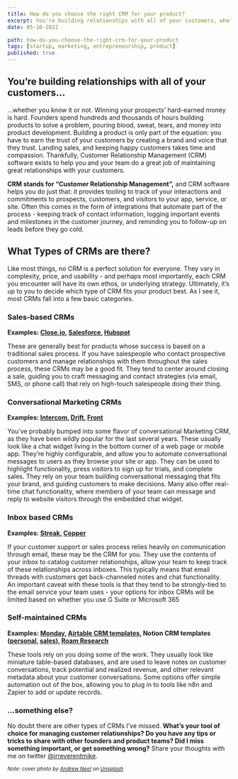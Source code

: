 ```yaml
---
title: How do you choose the right CRM for your product?
excerpt: You're building relationships with all of your customers, whether you know it or not. Setting up the right CRM for your product can help make those relationships stronger.
date: 05-10-2022

path: how-do-you-choose-the-right-crm-for-your-product
tags: [startup, marketing, entrepreneurship, product]
published: true
---
```


## You’re building relationships with all of your customers…

…whether you know it or not. Winning your prospects’ hard-earned money is hard. Founders spend hundreds and thousands of hours building products to solve a problem, pouring blood, sweat, tears, and money into product development. Building a product is only part of the equation: you have to earn the trust of your customers by creating a brand and voice that they trust. Landing sales, and keeping happy customers takes time and compassion. Thankfully, Customer Relationship Management (CRM) software exists to help you and your team do a great job of maintaining great relationships with your customers.

**CRM stands for “Customer Relationship Management”,** and CRM software helps you do just that: it provides tooling to track of your interactions and commitments to prospects, customers, and visitors to your app, service, or site. Often this comes in the form of integrations that automate part of the process - keeping track of contact information, logging important events and milestones in the customer journey, and reminding you to follow-up on leads before they go cold.

## What Types of CRMs are there?

Like most things, no CRM is a perfect solution for everyone. They vary in complexity, price, and usability - and perhaps most importantly, each CRM you encounter will have its own ethos, or underlying strategy. Ultimately, it’s up to you to decide which type of CRM fits your product best. As I see it, most CRMs fall into a few basic categories.

### Sales-based CRMs

**Examples: [Close.io](https://close.io), [Salesforce](https://salesforce.com), [Hubspot](https://hubspot.com)**

These are generally best for products whose success is based on a traditional sales process. If you have salespeople who contact prospective customers and manage relationships with them throughout the sales process, these CRMs may be a good fit. They tend to center around closing a sale, guiding you to craft messaging and contact strategies (via email, SMS, or phone call) that rely on high-touch salespeople doing their thing.

### Conversational Marketing CRMs

**Examples: [Intercom](https://intercom.com), [Drift](https://drift.com), [Front](https://front.com)**

You’ve probably bumped into some flavor of conversational Marketing CRM, as they have been wildly popular for the last several years. These usually look like a chat widget living in the bottom corner of a web page or mobile app. They’re highly configurable, and allow you to automate conversational messages to users as they browse your site or app. They can be used to highlight functionality, press visitors to sign up for trials, and complete sales. They rely on your team building conversational messaging that fits your brand, and guiding customers to make decisions. Many also offer real-time chat functionality, where members of your team can message and reply to website visitors through the embedded chat widget.

### Inbox based CRMs

**Examples: [Streak](https://www.streak.com/), [Copper](https://copper.com)**

If your customer support or sales process relies heavily on communication through email, these may be the CRM for you. They use the contents of your inbox to catalog customer relationships, allow your team to keep track of these relationships across inboxes. This typically means that email threads with customers get back-channeled notes and chat functionality. An important caveat with these tools is that they tend to be strongly-tied to the email service your team uses - your options for inbox CRMs will be limited based on whether you use G Suite or Microsoft 365

### Self-maintained CRMs

**Examples: [Monday](https://monday.com), [Airtable CRM templates](https://www.streak.com/), Notion CRM templates ([personal](https://www.notion.so/templates/personal-crm), [sales](https://www.notion.so/templates/sales-crm)), [Roam Research](https://roambrain.com/personal-crm/)**

These tools rely on you doing some of the work. They usually look like miniature table-based databases, and are used to leave notes on customer conversations, track potential and realized revenue, and other relevant metadata about your customer conversations. Some options offer simple automation out of the box, allowing you to plug in to tools like n8n and Zapier to add or update records.

### …something else?

No doubt there are other types of CRMs I’ve missed. **What’s your tool of choice for managing customer relationships? Do you have any tips or tricks to share with other founders and product teams? Did I miss something important, or get something wrong?** Share your thoughts with me on twitter [@irreverentmike](https://twitter.com/irreverentmike).

<small>

_Note: cover photo by [Andrew Neel](https://unsplash.com/@andrewtneel?utm_source=unsplash&utm_medium=referral&utm_content=creditCopyText) on [Unsplash](https://unsplash.com)_

</small>
